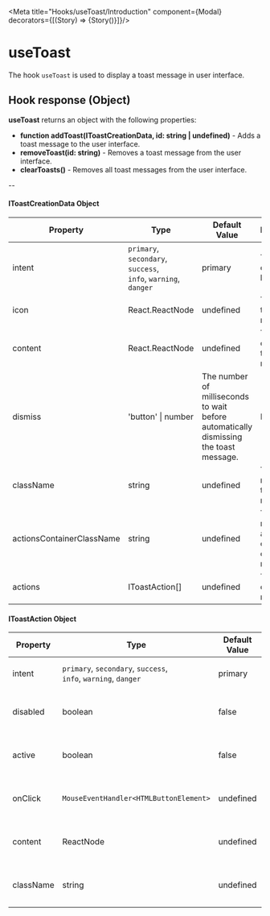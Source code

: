 
<Meta title="Hooks/useToast/Introduction" component={Modal}  decorators={[(Story) => <LensProvider>{Story()}</LensProvider>]}/>

# useToast

The hook `useToast` is used to display a toast message in user interface.


## Hook response (Object)
**useToast** returns an object with the following properties:
- **function addToast(IToastCreationData, id: string | undefined)** - Adds a toast message to the user interface.
- **removeToast(id: string)** - Removes a toast message from the user interface.
- **clearToasts()** - Removes all toast messages from the user interface.

--

#### IToastCreationData Object

|Property|Type|Default Value|Description|Required|
|---|---|---|---|---|
|intent|`primary`, `secondary`, `success`, <br/>`info`, `warning`, `danger`|primary | The intent of the badge.|Yes|
|icon|React.ReactNode|undefined|The icon of the toast message.|No|
|content|React.ReactNode|undefined|The content of the toast message.|Yes|
|dismiss|'button' \| number | The number of milliseconds to wait before automatically dismissing the toast message.|No|
|className|string|undefined|The class name of the toast message.|No|
|actionsContainerClassName|string|undefined|The class name of the actions container of the toast message.|No|
|actions|IToastAction[]|undefined|The actions of the toast message.|No|

#### IToastAction Object

|Property|Type|Default Value|Description|Required|
|---|---|---|---|---|
|intent|`primary`, `secondary`, `success`, <br/>`info`, `warning`, `danger`|primary | The intent of the badge.|No|
|disabled|boolean|false|Whether the toast action is disabled.|No|
|active|boolean|false|Whether the toast action is active.|No|
|onClick|`MouseEventHandler<HTMLButtonElement>`|undefined|The onClick handler of the toast action.|No|
|content|ReactNode|undefined|The content of the toast action.|No|
|className|string|undefined|The class name of the toast action.|No|

